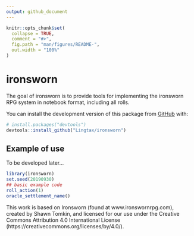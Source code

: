 ```yaml
---
output: github_document
---
```


<!-- README.md is generated from README.Rmd. Please edit that file -->

```r
knitr::opts_chunk$set(
  collapse = TRUE,
  comment = "#>",
  fig.path = "man/figures/README-",
  out.width = "100%"
)
```

# ironsworn

<!-- badges: start -->
<!-- badges: end -->

The goal of ironsworn is to provide tools for implementing the ironsworn RPG system in notebook format, including all rolls. 


You can install the development version of this package from [GitHub](https://github.com/Lingtax/ironsworn) with:

``` r
# install.packages("devtools")
devtools::install_github("Lingtax/ironsworn")
```
## Example of use

To be developed later...

```r
library(ironsworn)
set.seed(20190930)
## basic example code
roll_action(1)
oracle_settlement_name()
```

This work is based on Ironsworn (found at www.ironswornrpg.com), created by Shawn Tomkin, and licensed for our use under the Creative Commons Attribution 4.0 International License (https://creativecommons.org/licenses/by/4.0/).